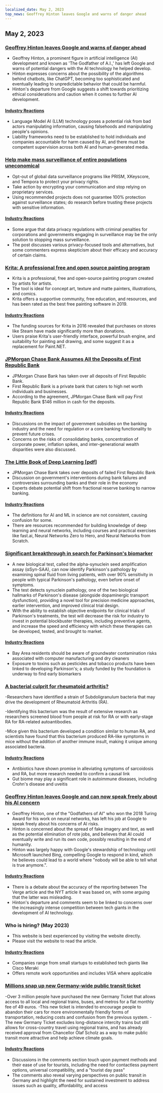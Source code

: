 ```yaml
---
localized_date: May 2, 2023
top_news: Geoffrey Hinton leaves Google and warns of danger ahead
---
```




<CallToAction />

<Steps>

## May 2, 2023

### [Geoffrey Hinton leaves Google and warns of danger ahead](https://www.nytimes.com/2023/05/01/technology/ai-google-chatbot-engineer-quits-hinton.html)

- Geoffrey Hinton, a prominent figure in artificial intelligence (AI) development and known as 'The Godfather of A.I.,' has left Google and warns of potential dangers with the AI technology he helped develop.
- Hinton expresses concerns about the possibility of the algorithms behind chatbots, like ChatGPT, becoming too sophisticated and eventually leading to unpredictable behavior that could be harmful.
- Hinton's departure from Google suggests a shift towards prioritizing ethical considerations and caution when it comes to further AI development.

#### [Industry Reactions](http://news.ycombinator.com/item?id=35771104)

- Language Model AI (LLM) technology poses a potential risk from bad actors manipulating information, causing falsehoods and manipulating people's opinions.
- Liability frameworks need to be established to hold individuals and companies accountable for harm caused by AI, and there must be competent supervision across both AI and human-generated media.

### [Help make mass surveillance of entire populations uneconomical](https://prism-break.org/en/)

- Opt-out of global data surveillance programs like PRISM, XKeyscore, and Tempora to protect your privacy rights.
- Take action by encrypting your communication and stop relying on proprietary services.
- Using recommended projects does not guarantee 100% protection against surveillance states; do research before trusting these projects with sensitive information.

#### [Industry Reactions](http://news.ycombinator.com/item?id=35772005)

- Some argue that data privacy regulations with criminal penalties for corporations and governments engaging in surveillance may be the only solution to stopping mass surveillance.
- The post discusses various privacy-focused tools and alternatives, but some commenters express skepticism about their efficacy and accuracy of certain claims.

### [Krita: A professional free and open source painting program](https://krita.org/en/)

- Krita is a professional, free and open-source painting program created by artists for artists.
- The tool is ideal for concept art, texture and matte painters, illustrations, and comics.
- Krita offers a supportive community, free education, and resources, and has been rated as the best free painting software in 2019.

#### [Industry Reactions](http://news.ycombinator.com/item?id=35771994)

- The funding sources for Krita in 2016 revealed that purchases on stores like Steam have made significantly more than donations.
- Users praise Krita's user-friendly interface, powerful brush engine, and suitability for painting and drawing, and some suggest it as a replacement for Paint.NET.

### [JPMorgan Chase Bank Assumes All the Deposits of First Republic Bank](https://www.fdic.gov/news/press-releases/2023/pr23034.html)

- JPMorgan Chase Bank has taken over all deposits of First Republic Bank.
- First Republic Bank is a private bank that caters to high net worth individuals and businesses.
- According to the agreement, JPMorgan Chase Bank will pay First Republic Bank $146 million in cash for the deposits.

#### [Industry Reactions](http://news.ycombinator.com/item?id=35770048)

- Discussions on the impact of government subsidies on the banking industry and the need for regulation or a core banking functionality to prevent future crises.
- Concerns on the risks of consolidating banks, concentration of corporate power, inflation spikes, and inter-generational wealth disparities were also discussed.

### [The Little Book of Deep Learning [pdf]](https://fleuret.org/public/lbdl.pdf)

- JPMorgan Chase Bank takes over deposits of failed First Republic Bank
- Discussion on government's interventions during bank failures and controversies surrounding banks and their role in the economy
- Experts debate potential shift from fractional reserve banking to narrow banking.

#### [Industry Reactions](http://news.ycombinator.com/item?id=35767789)

- The definitions for AI and ML in science are not consistent, causing confusion for some.
- There are resources recommended for building knowledge of deep learning and neural networks, including courses and practical exercises like fast.ai, Neural Networks Zero to Hero, and Neural Networks from Scratch.

### [Significant breakthrough in search for Parkinson's biomarker](https://www.michaeljfox.org/publication/michael-j-fox-foundation-announces-significant-breakthrough-search-parkinsons-biomarker)

- A new biological test, called the alpha-synuclein seed amplification assay (αSyn-SAA), can now identify Parkinson's pathology by examining spinal fluid from living patients, with over 90% sensitivity in people with typical Parkinson's pathology, even before onset of symptoms.
- The test detects synuclein pathology, one of the two biological hallmarks of Parkinson's disease (alongside dopaminergic transport dysfunction), providing a novel tool for precision medicine approaches, earlier intervention, and improved clinical trial design.
- With the ability to establish objective endpoints for clinical trials of Parkinson's treatments, the test will decrease the risk for industry to invest in potential blockbuster therapies, including preventive agents, and increase the speed and efficiency with which these therapies can be developed, tested, and brought to market.

#### [Industry Reactions](http://news.ycombinator.com/item?id=35770563)

- Bay Area residents should be aware of groundwater contamination risks associated with computer manufacturing and dry cleaners
- Exposure to toxins such as pesticides and tobacco products have been linked to developing Parkinson's; a study funded by the foundation is underway to find early biomarkers

### [A bacterial culprit for rheumatoid arthritis?](https://www.the-scientist.com/news-opinion/a-bacterial-culprit-for-rheumatoid-arthritis-71088)

-Researchers have identified a strain of Subdoligranulum bacteria that may drive the development of Rheumatoid Arthritis (RA).

-Identifying this bacterium was the result of extensive research as researchers screened blood from people at risk for RA or with early-stage RA for RA-related autoantibodies.

-Mice given this bacterium developed a condition similar to human RA, and scientists have found that this bacterium produced RA-like symptoms in mice without the addition of another immune insult, making it unique among associated bacteria.

#### [Industry Reactions](http://news.ycombinator.com/item?id=35775704)

- Antibiotics have shown promise in alleviating symptoms of sarcoidosis and RA, but more research needed to confirm a causal link
- Gut biome may play a significant role in autoimmune diseases, including Crohn's disease and uveitis

### [Geoffrey Hinton leaves Google and can now speak freely about his AI concern](https://www.theverge.com/2023/5/1/23706311/hinton-godfather-of-ai-threats-fears-warnings)

- Geoffrey Hinton, one of the "Godfathers of AI" who won the 2018 Turing Award for his work on neural networks, has left his job at Google to speak freely about his concerns of AI risks.
- Hinton is concerned about the spread of fake imagery and text, as well as the potential elimination of rote jobs, and believes that AI could eventually write and run its own code, possibly resulting in the end of humanity.
- Hinton was largely happy with Google's stewardship of technology until Microsoft launched Bing, compelling Google to respond in kind, which he believes could lead to a world where "nobody will be able to tell what is true anymore.".

#### [Industry Reactions](http://news.ycombinator.com/item?id=35771508)

- There is a debate about the accuracy of the reporting between The Verge article and the NYT article it was based on, with some arguing that the latter was misleading.
- Hinton's departure and comments seem to be linked to concerns over the increasingly intense competition between tech giants in the development of AI technology.

### Who is hiring? (May 2023)

- This website is best experienced by visiting the website directly.
- Please visit the website to read the article.

#### [Industry Reactions](http://news.ycombinator.com/item?id=35773707)

- Companies range from small startups to established tech giants like Cisco Meraki
- Offers remote work opportunities and includes VISA where applicable

### [Millions snap up new Germany-wide public transit ticket](https://apnews.com/article/germany-public-transit-cheap-ticket-trains-metro-3d83f1a35ab8e3945b8034b9bd511c29)

-Over 3 million people have purchased the new Germany Ticket that allows access to all local and regional trains, buses, and metros for a flat monthly fee of 49 euros.
-This new ticket is intended to encourage people to abandon their cars for more environmentally friendly forms of transportation, reducing costs and confusion from the previous system.
-The new Germany Ticket excludes long-distance intercity trains but still allows for cross-country travel using regional trains, and has already received approval from Chancellor Olaf Scholz as a way to make public transit more attractive and help achieve climate goals.

#### [Industry Reactions](http://news.ycombinator.com/item?id=35770816)

- Discussions in the comments section touch upon payment methods and their ease of use for tourists, including the need for contactless payment options, universal compatibility, and a "tourist day pass"
- The comments also reveal varying perspectives on public transit in Germany and highlight the need for sustained investment to address issues such as quality, affordability, and access

</Steps>
